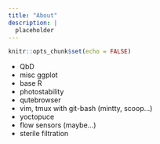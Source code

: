```yaml
---
title: "About"
description: |
  placeholder
---
```


```r
knitr::opts_chunk$set(echo = FALSE)
```

* QbD
* misc ggplot
* base R
* photostability
* qutebrowser
* vim, tmux with git-bash (mintty, scoop...)
* yoctopuce
* flow sensors (maybe...)
* sterile filtration
